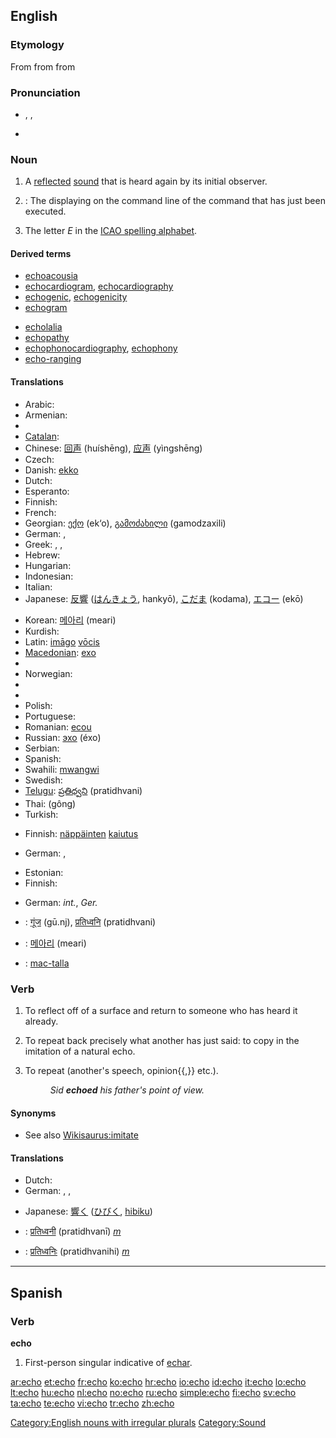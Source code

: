 {{also|Echo|écho|echó}}
==English==

===Etymology===
From {{etyl|la|en}} {{term|echo|lang=la}} from {{etyl|grc|en}} {{term|ἠχώ|tr=ēkhō|lang=grc|sc=polytonic}} from {{term|ἠχή||sound|tr=ēkhē|lang=grc|sc=polytonic}}

===Pronunciation===
* {{enPR|ĕ'kō}}, {{IPA|lang=fr|/ˈekəʊ/}}, {{SAMPA|/"ek@U/}}
* {{rhymes|ɛkəʊ}}

===Noun===
{{en-noun|es|pl2=echos}}

# A [[reflect]]ed [[sound]] that is heard again by its initial observer.
# {{computing}}: The displaying on the command line of the command that has just been executed.
# The letter ''E'' in the [[ICAO spelling alphabet]].

====Derived terms====
{{rel-top|terms derived from ''echo''}}
* [[echoacousia]]
* [[echocardiogram]], [[echocardiography]]
* [[echogenic]], [[echogenicity]]
* [[echogram]]
{{rel-mid}}
* [[echolalia]]
* [[echopathy]]
* [[echophonocardiography]], [[echophony]]
* [[echo-ranging]]
{{rel-bottom}}

====Translations====
{{trans-top|a reflected sound that is heard again by its initial observer}}
* Arabic: {{Arab|[[صدى|صَدًى]]}} {{IPAchar|(ʂádan)}} {{m}}
* Armenian: {{t-|hy|արձագանք|tr=arjagank'|sc=Armn|xs=Armenian}}
* {{trreq|Basque}}
* [[Catalan]]: {{t-|ca|eco|m}}
* Chinese: [[回声]] (huíshēng), [[应声]] (yìngshēng)
* Czech: {{t-|cs|ozvěna|f}}
* Danish: [[ekko]]
* Dutch: {{t+|nl|echo|m}}
* Esperanto: {{t-|eo|eĥo|xs=Esperanto}}
* Finnish: {{t+|fi|kaiku}}
* French: {{t+|fr|écho|m}}
* Georgian: [[ექო]] (ek‘o), [[გამოძახილი]] (gamodzaxili)
* German: {{t+|de|Echo|n}}, {{t-|de|Widerhall|m}}
* Greek: {{t+|el|ηχώ|f|sc=Grek}}, {{t|el|αντήχηση|f|sc=Grek}}, {{t|el|αντίλαλος|m|sc=Grek}}
* Hebrew: {{he-translation|בת־קול|bat-kol}}
* Hungarian: {{t+|hu|visszhang}}
* Indonesian: {{t-|id|gema|xs=Indonesian}}
* Italian: {{t+|it|eco|f}}
* Japanese: [[反響]] ([[はんきょう]], hankyō), [[こだま]] (kodama), [[エコー]] (ekō)
{{trans-mid}}
* Korean: [[메아리]] (meari)
* Kurdish: {{t|ku|زایه‌ڵه‌|tr=zayelle|sc=ku-Arab}}
* Latin: [[imago#Latin|imāgo]] [[vox#Latin|vōcis]] {{f}}
* [[Macedonian]]: [[ехо]] {{n}}
* {{trreq|Mongolian}}
* Norwegian: {{t+|no|ekko}}
* {{trreq|Old English}}
* {{trreq|Persian}}
* Polish: {{t-|pl|echo|n}}
* Portuguese: {{t+|pt|eco|m}}
* Romanian: [[ecou]] {{n}}
* Russian: [[эхо]] (éxo) {{n}}
* Serbian: {{t-|sr|jeka|f}}
* Spanish: {{t+|es|eco|m}}
* Swahili: [[mwangwi]]
* Swedish: {{t-|sv|eko}}
* [[Telugu]]: [[ప్రతిధ్వని]] (pratidhvani)
* Thai: {{Thai|[[ก้อง]]}} (gông)
* Turkish: {{t|tr|yankı}}
{{trans-bottom}}

{{trans-top|the displaying on the command line of the command that has just been executed}}
* Finnish: [[näppäinten]] [[kaiutus]]
{{trans-mid}}
* German: {{t+|de|Tastaturecho|n}}, {{t+|de|Bildschirmecho|n}}
{{trans-bottom}}

{{trans-top|the letter E in the ICAO spelling alphabet}}
* Estonian: {{t-|et|Emma}}
* Finnish: {{t-|et|Eemeli}}
{{trans-mid}}
* German: {{t+|de|Echo|n}} ''int.'', {{t-|de|Emil}} ''Ger.''
{{trans-bottom}}

{{checktrans-top}}
* {{ttbc|Hindi}}: [[गूंज]] (gū.nj), [[प्रतिध्वनि]] (pratidhvani)
* {{ttbc|Korean}}: [[메아리]] (meari)
{{checktrans-mid}}
* {{ttbc|Scottish Gaelic}}: [[mac-talla]] {{m}}
{{checktrans-bottom}}

===Verb===
{{en-verb|echo|es}}

# {{context|of a sound or sound waves|intransitive}} To reflect off of a surface and return to someone who has heard it already.
# {{by extension|transitive}} To repeat back precisely what another has just said: to copy in the imitation of a natural echo.
# {{by extension|transitive}} To repeat (another's speech, opinion{{,}} etc.).
#: ''Sid '''echoed''' his father's point of view.''

====Synonyms====
* See also [[Wikisaurus:imitate]]

====Translations====
{{trans-top|to repeat back what another has just said}}
* Dutch: {{t+|nl|echoën}}
* German: {{t+|de|widerhallen}}, {{t+|de|wiederholen}}, {{t+|de|zurückwerfen}}
{{trans-mid}}
* Japanese: [[響く]] ([[ひびく]], [[hibiku]])
{{trans-bottom}}

{{checktrans-top}}
* {{ttbc|Marathi}}: [[प्रतिध्वनी]] (pratidhvanī)  ''[[m]]''
* {{ttbc|Sanskrit}}: [[प्रतिध्वनिः]] (pratidhvanihi) ''[[m]]''
{{checktrans-bottom}}

[[Category:English nouns with irregular plurals]]
[[Category:Sound]]

----

==Spanish==

===Verb===
'''echo'''

# First-person singular indicative of [[echar]].

[[ar:echo]]
[[et:echo]]
[[fr:echo]]
[[ko:echo]]
[[hr:echo]]
[[io:echo]]
[[id:echo]]
[[it:echo]]
[[lo:echo]]
[[lt:echo]]
[[hu:echo]]
[[nl:echo]]
[[no:echo]]
[[ru:echo]]
[[simple:echo]]
[[fi:echo]]
[[sv:echo]]
[[ta:echo]]
[[te:echo]]
[[vi:echo]]
[[tr:echo]]
[[zh:echo]]